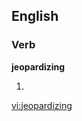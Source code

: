 
==English==

===Verb===
'''jeopardizing'''

# {{present participle of|[[jeopardize]]}}

[[vi:jeopardizing]]